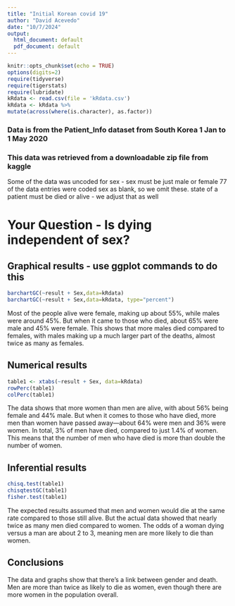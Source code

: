 ```yaml
---
title: "Initial Korean covid 19"
author: "David Acevedo"
date: "10/7/2024"
output:
  html_document: default
  pdf_document: default
---
```


```r
knitr::opts_chunk$set(echo = TRUE)
options(digits=2)
require(tidyverse)
require(tigerstats)
require(lubridate)
kRdata <- read.csv(file = 'kRdata.csv')
kRdata <- kRdata %>%
mutate(across(where(is.character), as.factor))

```
### Data is from the Patient_Info dataset from South Korea 1 Jan to 1 May 2020
### This data was retrieved from a downloadable zip file from kaggle

Some of the data was uncoded for sex - sex must be just male or female
77 of the data entries were coded sex  as blank, so we omit these.
state of a patient must be died or alive - we adjust that as well   
  
# Your Question - Is dying independent of sex?






## Graphical results - use ggplot commands to do this  



```r
barchartGC(~result + Sex,data=kRdata)
barchartGC(~result + Sex,data=kRdata, type="percent")
```


Most of the people alive were female, making up about 55%, while males were around 45%. But when it came to those who died, about 65% were male and 45% were female. This shows that more males died compared to females, with males making up a much larger part of the deaths, almost twice as many as females.


  
## Numerical results

```r
table1 <- xtabs(~result + Sex, data=kRdata)
rowPerc(table1)
colPerc(table1)
```


The data shows that more women than men are alive, with about 56% being female and 44% male. But when it comes to those who have died, more men than women have passed away—about 64% were men and 36% were women. In total, 3% of men have died, compared to just 1.4% of women. This means that the number of men who have died is more than double the number of women.


## Inferential results 

```r
chisq.test(table1)
chisqtestGC(table1)
fisher.test(table1)
```

The expected results assumed that men and women would die at the same rate compared to those still alive. But the actual data showed that nearly twice as many men died compared to women. The odds of a woman dying versus a man are about 2 to 3, meaning men are more likely to die than women.

## Conclusions

The data and graphs show that there's a link between gender and death. Men are more than twice as likely to die as women, even though there are more women in the population overall.


